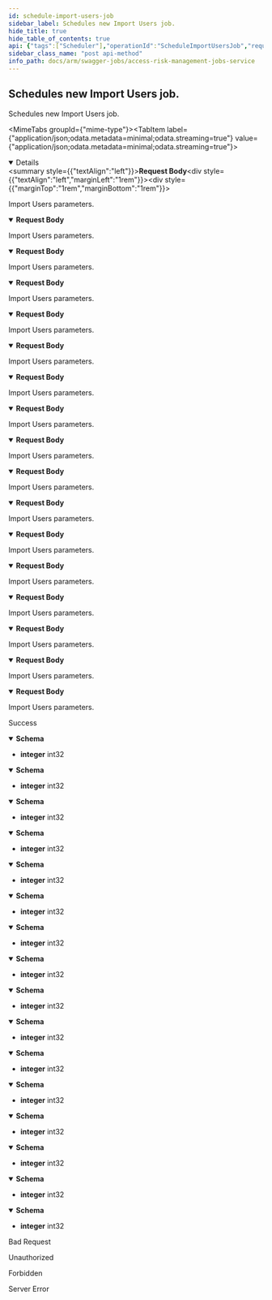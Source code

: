 ```yaml
---
id: schedule-import-users-job
sidebar_label: Schedules new Import Users job.
hide_title: true
hide_table_of_contents: true
api: {"tags":["Scheduler"],"operationId":"ScheduleImportUsersJob","requestBody":{"content":{"application/json;odata.metadata=minimal;odata.streaming=true":{"schema":{"description":"Represents model for Import Users job parameters.","required":["customerId","importFileId"],"type":"object","properties":{"customerId":{"format":"uuid","description":"Identifier of the customer.","type":"string"},"importFileId":{"format":"int32","description":"Identifier of imported file.","type":"integer"}}}},"application/json;odata.metadata=minimal;odata.streaming=false":{"schema":{"description":"Represents model for Import Users job parameters.","required":["customerId","importFileId"],"type":"object","properties":{"customerId":{"format":"uuid","description":"Identifier of the customer.","type":"string"},"importFileId":{"format":"int32","description":"Identifier of imported file.","type":"integer"}}}},"application/json;odata.metadata=minimal":{"schema":{"description":"Represents model for Import Users job parameters.","required":["customerId","importFileId"],"type":"object","properties":{"customerId":{"format":"uuid","description":"Identifier of the customer.","type":"string"},"importFileId":{"format":"int32","description":"Identifier of imported file.","type":"integer"}}}},"application/json;odata.metadata=full;odata.streaming=true":{"schema":{"description":"Represents model for Import Users job parameters.","required":["customerId","importFileId"],"type":"object","properties":{"customerId":{"format":"uuid","description":"Identifier of the customer.","type":"string"},"importFileId":{"format":"int32","description":"Identifier of imported file.","type":"integer"}}}},"application/json;odata.metadata=full;odata.streaming=false":{"schema":{"description":"Represents model for Import Users job parameters.","required":["customerId","importFileId"],"type":"object","properties":{"customerId":{"format":"uuid","description":"Identifier of the customer.","type":"string"},"importFileId":{"format":"int32","description":"Identifier of imported file.","type":"integer"}}}},"application/json;odata.metadata=full":{"schema":{"description":"Represents model for Import Users job parameters.","required":["customerId","importFileId"],"type":"object","properties":{"customerId":{"format":"uuid","description":"Identifier of the customer.","type":"string"},"importFileId":{"format":"int32","description":"Identifier of imported file.","type":"integer"}}}},"application/json;odata.metadata=none;odata.streaming=true":{"schema":{"description":"Represents model for Import Users job parameters.","required":["customerId","importFileId"],"type":"object","properties":{"customerId":{"format":"uuid","description":"Identifier of the customer.","type":"string"},"importFileId":{"format":"int32","description":"Identifier of imported file.","type":"integer"}}}},"application/json;odata.metadata=none;odata.streaming=false":{"schema":{"description":"Represents model for Import Users job parameters.","required":["customerId","importFileId"],"type":"object","properties":{"customerId":{"format":"uuid","description":"Identifier of the customer.","type":"string"},"importFileId":{"format":"int32","description":"Identifier of imported file.","type":"integer"}}}},"application/json;odata.metadata=none":{"schema":{"description":"Represents model for Import Users job parameters.","required":["customerId","importFileId"],"type":"object","properties":{"customerId":{"format":"uuid","description":"Identifier of the customer.","type":"string"},"importFileId":{"format":"int32","description":"Identifier of imported file.","type":"integer"}}}},"application/json;odata.streaming=true":{"schema":{"description":"Represents model for Import Users job parameters.","required":["customerId","importFileId"],"type":"object","properties":{"customerId":{"format":"uuid","description":"Identifier of the customer.","type":"string"},"importFileId":{"format":"int32","description":"Identifier of imported file.","type":"integer"}}}},"application/json;odata.streaming=false":{"schema":{"description":"Represents model for Import Users job parameters.","required":["customerId","importFileId"],"type":"object","properties":{"customerId":{"format":"uuid","description":"Identifier of the customer.","type":"string"},"importFileId":{"format":"int32","description":"Identifier of imported file.","type":"integer"}}}},"application/json":{"schema":{"description":"Represents model for Import Users job parameters.","required":["customerId","importFileId"],"type":"object","properties":{"customerId":{"format":"uuid","description":"Identifier of the customer.","type":"string"},"importFileId":{"format":"int32","description":"Identifier of imported file.","type":"integer"}}}},"application/xml":{"schema":{"description":"Represents model for Import Users job parameters.","required":["customerId","importFileId"],"type":"object","properties":{"customerId":{"format":"uuid","description":"Identifier of the customer.","type":"string"},"importFileId":{"format":"int32","description":"Identifier of imported file.","type":"integer"}}}},"application/prs.odatatestxx-odata":{"schema":{"description":"Represents model for Import Users job parameters.","required":["customerId","importFileId"],"type":"object","properties":{"customerId":{"format":"uuid","description":"Identifier of the customer.","type":"string"},"importFileId":{"format":"int32","description":"Identifier of imported file.","type":"integer"}}}},"application/json-patch+json":{"schema":{"description":"Represents model for Import Users job parameters.","required":["customerId","importFileId"],"type":"object","properties":{"customerId":{"format":"uuid","description":"Identifier of the customer.","type":"string"},"importFileId":{"format":"int32","description":"Identifier of imported file.","type":"integer"}}}},"text/json":{"schema":{"description":"Represents model for Import Users job parameters.","required":["customerId","importFileId"],"type":"object","properties":{"customerId":{"format":"uuid","description":"Identifier of the customer.","type":"string"},"importFileId":{"format":"int32","description":"Identifier of imported file.","type":"integer"}}}},"application/*+json":{"schema":{"description":"Represents model for Import Users job parameters.","required":["customerId","importFileId"],"type":"object","properties":{"customerId":{"format":"uuid","description":"Identifier of the customer.","type":"string"},"importFileId":{"format":"int32","description":"Identifier of imported file.","type":"integer"}}}}},"description":"Import Users parameters."},"responses":{"200":{"description":"Success","content":{"application/json;odata.metadata=minimal;odata.streaming=true":{"schema":{"format":"int32","type":"integer"}},"application/json;odata.metadata=minimal;odata.streaming=false":{"schema":{"format":"int32","type":"integer"}},"application/json;odata.metadata=minimal":{"schema":{"format":"int32","type":"integer"}},"application/json;odata.metadata=full;odata.streaming=true":{"schema":{"format":"int32","type":"integer"}},"application/json;odata.metadata=full;odata.streaming=false":{"schema":{"format":"int32","type":"integer"}},"application/json;odata.metadata=full":{"schema":{"format":"int32","type":"integer"}},"application/json;odata.metadata=none;odata.streaming=true":{"schema":{"format":"int32","type":"integer"}},"application/json;odata.metadata=none;odata.streaming=false":{"schema":{"format":"int32","type":"integer"}},"application/json;odata.metadata=none":{"schema":{"format":"int32","type":"integer"}},"application/json;odata.streaming=true":{"schema":{"format":"int32","type":"integer"}},"application/json;odata.streaming=false":{"schema":{"format":"int32","type":"integer"}},"application/json":{"schema":{"format":"int32","type":"integer"}},"application/xml":{"schema":{"format":"int32","type":"integer"}},"application/prs.odatatestxx-odata":{"schema":{"format":"int32","type":"integer"}},"text/plain":{"schema":{"format":"int32","type":"integer"}},"text/json":{"schema":{"format":"int32","type":"integer"}}}},"400":{"description":"Bad Request"},"401":{"description":"Unauthorized"},"403":{"description":"Forbidden"},"500":{"description":"Server Error"}},"description":"Schedules new Import Users job.","method":"post","path":"/api/schedule/importUsers","jsonRequestBodyExample":{"customerId":"3fa85f64-5717-4562-b3fc-2c963f66afa6","importFileId":0},"info":{"version":"1.0","title":"Access Risk Management Jobs Service"},"postman":{"name":"Schedules new Import Users job.","description":{"type":"text/plain"},"url":{"path":["api","schedule","importUsers"],"host":["{{baseUrl}}"],"query":[],"variable":[]},"header":[{"key":"Content-Type","value":"application/json"},{"key":"Accept","value":"application/json;odata.metadata=minimal;odata.streaming=true"}],"method":"POST","body":{"mode":"raw","raw":"\"\"","options":{"raw":{"language":"json"}}}}}
sidebar_class_name: "post api-method"
info_path: docs/arm/swagger-jobs/access-risk-management-jobs-service
---
```



## Schedules new Import Users job.



Schedules new Import Users job.

<MimeTabs groupId={"mime-type"}><TabItem label={"application/json;odata.metadata=minimal;odata.streaming=true"} value={"application/json;odata.metadata=minimal;odata.streaming=true"}><details style={{}} data-collapsed={false} open={true}><summary style={{"textAlign":"left"}}><strong>Request Body</strong></summary><div style={{"textAlign":"left","marginLeft":"1rem"}}><div style={{"marginTop":"1rem","marginBottom":"1rem"}}>

Import Users parameters.

</div></div><ul style={{"marginLeft":"1rem"}}><SchemaItem collapsible={false} name={"customerId"} required={true} schemaDescription={"Identifier of the customer."} schemaName={"uuid"} qualifierMessage={undefined} defaultValue={undefined}></SchemaItem><SchemaItem collapsible={false} name={"importFileId"} required={true} schemaDescription={"Identifier of imported file."} schemaName={"int32"} qualifierMessage={undefined} defaultValue={undefined}></SchemaItem></ul></details></TabItem><TabItem label={"application/json;odata.metadata=minimal;odata.streaming=false"} value={"application/json;odata.metadata=minimal;odata.streaming=false"}><details style={{}} data-collapsed={false} open={true}><summary style={{"textAlign":"left"}}><strong>Request Body</strong></summary><div style={{"textAlign":"left","marginLeft":"1rem"}}><div style={{"marginTop":"1rem","marginBottom":"1rem"}}>

Import Users parameters.

</div></div><ul style={{"marginLeft":"1rem"}}><SchemaItem collapsible={false} name={"customerId"} required={true} schemaDescription={"Identifier of the customer."} schemaName={"uuid"} qualifierMessage={undefined} defaultValue={undefined}></SchemaItem><SchemaItem collapsible={false} name={"importFileId"} required={true} schemaDescription={"Identifier of imported file."} schemaName={"int32"} qualifierMessage={undefined} defaultValue={undefined}></SchemaItem></ul></details></TabItem><TabItem label={"application/json;odata.metadata=minimal"} value={"application/json;odata.metadata=minimal"}><details style={{}} data-collapsed={false} open={true}><summary style={{"textAlign":"left"}}><strong>Request Body</strong></summary><div style={{"textAlign":"left","marginLeft":"1rem"}}><div style={{"marginTop":"1rem","marginBottom":"1rem"}}>

Import Users parameters.

</div></div><ul style={{"marginLeft":"1rem"}}><SchemaItem collapsible={false} name={"customerId"} required={true} schemaDescription={"Identifier of the customer."} schemaName={"uuid"} qualifierMessage={undefined} defaultValue={undefined}></SchemaItem><SchemaItem collapsible={false} name={"importFileId"} required={true} schemaDescription={"Identifier of imported file."} schemaName={"int32"} qualifierMessage={undefined} defaultValue={undefined}></SchemaItem></ul></details></TabItem><TabItem label={"application/json;odata.metadata=full;odata.streaming=true"} value={"application/json;odata.metadata=full;odata.streaming=true"}><details style={{}} data-collapsed={false} open={true}><summary style={{"textAlign":"left"}}><strong>Request Body</strong></summary><div style={{"textAlign":"left","marginLeft":"1rem"}}><div style={{"marginTop":"1rem","marginBottom":"1rem"}}>

Import Users parameters.

</div></div><ul style={{"marginLeft":"1rem"}}><SchemaItem collapsible={false} name={"customerId"} required={true} schemaDescription={"Identifier of the customer."} schemaName={"uuid"} qualifierMessage={undefined} defaultValue={undefined}></SchemaItem><SchemaItem collapsible={false} name={"importFileId"} required={true} schemaDescription={"Identifier of imported file."} schemaName={"int32"} qualifierMessage={undefined} defaultValue={undefined}></SchemaItem></ul></details></TabItem><TabItem label={"application/json;odata.metadata=full;odata.streaming=false"} value={"application/json;odata.metadata=full;odata.streaming=false"}><details style={{}} data-collapsed={false} open={true}><summary style={{"textAlign":"left"}}><strong>Request Body</strong></summary><div style={{"textAlign":"left","marginLeft":"1rem"}}><div style={{"marginTop":"1rem","marginBottom":"1rem"}}>

Import Users parameters.

</div></div><ul style={{"marginLeft":"1rem"}}><SchemaItem collapsible={false} name={"customerId"} required={true} schemaDescription={"Identifier of the customer."} schemaName={"uuid"} qualifierMessage={undefined} defaultValue={undefined}></SchemaItem><SchemaItem collapsible={false} name={"importFileId"} required={true} schemaDescription={"Identifier of imported file."} schemaName={"int32"} qualifierMessage={undefined} defaultValue={undefined}></SchemaItem></ul></details></TabItem><TabItem label={"application/json;odata.metadata=full"} value={"application/json;odata.metadata=full"}><details style={{}} data-collapsed={false} open={true}><summary style={{"textAlign":"left"}}><strong>Request Body</strong></summary><div style={{"textAlign":"left","marginLeft":"1rem"}}><div style={{"marginTop":"1rem","marginBottom":"1rem"}}>

Import Users parameters.

</div></div><ul style={{"marginLeft":"1rem"}}><SchemaItem collapsible={false} name={"customerId"} required={true} schemaDescription={"Identifier of the customer."} schemaName={"uuid"} qualifierMessage={undefined} defaultValue={undefined}></SchemaItem><SchemaItem collapsible={false} name={"importFileId"} required={true} schemaDescription={"Identifier of imported file."} schemaName={"int32"} qualifierMessage={undefined} defaultValue={undefined}></SchemaItem></ul></details></TabItem><TabItem label={"application/json;odata.metadata=none;odata.streaming=true"} value={"application/json;odata.metadata=none;odata.streaming=true"}><details style={{}} data-collapsed={false} open={true}><summary style={{"textAlign":"left"}}><strong>Request Body</strong></summary><div style={{"textAlign":"left","marginLeft":"1rem"}}><div style={{"marginTop":"1rem","marginBottom":"1rem"}}>

Import Users parameters.

</div></div><ul style={{"marginLeft":"1rem"}}><SchemaItem collapsible={false} name={"customerId"} required={true} schemaDescription={"Identifier of the customer."} schemaName={"uuid"} qualifierMessage={undefined} defaultValue={undefined}></SchemaItem><SchemaItem collapsible={false} name={"importFileId"} required={true} schemaDescription={"Identifier of imported file."} schemaName={"int32"} qualifierMessage={undefined} defaultValue={undefined}></SchemaItem></ul></details></TabItem><TabItem label={"application/json;odata.metadata=none;odata.streaming=false"} value={"application/json;odata.metadata=none;odata.streaming=false"}><details style={{}} data-collapsed={false} open={true}><summary style={{"textAlign":"left"}}><strong>Request Body</strong></summary><div style={{"textAlign":"left","marginLeft":"1rem"}}><div style={{"marginTop":"1rem","marginBottom":"1rem"}}>

Import Users parameters.

</div></div><ul style={{"marginLeft":"1rem"}}><SchemaItem collapsible={false} name={"customerId"} required={true} schemaDescription={"Identifier of the customer."} schemaName={"uuid"} qualifierMessage={undefined} defaultValue={undefined}></SchemaItem><SchemaItem collapsible={false} name={"importFileId"} required={true} schemaDescription={"Identifier of imported file."} schemaName={"int32"} qualifierMessage={undefined} defaultValue={undefined}></SchemaItem></ul></details></TabItem><TabItem label={"application/json;odata.metadata=none"} value={"application/json;odata.metadata=none"}><details style={{}} data-collapsed={false} open={true}><summary style={{"textAlign":"left"}}><strong>Request Body</strong></summary><div style={{"textAlign":"left","marginLeft":"1rem"}}><div style={{"marginTop":"1rem","marginBottom":"1rem"}}>

Import Users parameters.

</div></div><ul style={{"marginLeft":"1rem"}}><SchemaItem collapsible={false} name={"customerId"} required={true} schemaDescription={"Identifier of the customer."} schemaName={"uuid"} qualifierMessage={undefined} defaultValue={undefined}></SchemaItem><SchemaItem collapsible={false} name={"importFileId"} required={true} schemaDescription={"Identifier of imported file."} schemaName={"int32"} qualifierMessage={undefined} defaultValue={undefined}></SchemaItem></ul></details></TabItem><TabItem label={"application/json;odata.streaming=true"} value={"application/json;odata.streaming=true"}><details style={{}} data-collapsed={false} open={true}><summary style={{"textAlign":"left"}}><strong>Request Body</strong></summary><div style={{"textAlign":"left","marginLeft":"1rem"}}><div style={{"marginTop":"1rem","marginBottom":"1rem"}}>

Import Users parameters.

</div></div><ul style={{"marginLeft":"1rem"}}><SchemaItem collapsible={false} name={"customerId"} required={true} schemaDescription={"Identifier of the customer."} schemaName={"uuid"} qualifierMessage={undefined} defaultValue={undefined}></SchemaItem><SchemaItem collapsible={false} name={"importFileId"} required={true} schemaDescription={"Identifier of imported file."} schemaName={"int32"} qualifierMessage={undefined} defaultValue={undefined}></SchemaItem></ul></details></TabItem><TabItem label={"application/json;odata.streaming=false"} value={"application/json;odata.streaming=false"}><details style={{}} data-collapsed={false} open={true}><summary style={{"textAlign":"left"}}><strong>Request Body</strong></summary><div style={{"textAlign":"left","marginLeft":"1rem"}}><div style={{"marginTop":"1rem","marginBottom":"1rem"}}>

Import Users parameters.

</div></div><ul style={{"marginLeft":"1rem"}}><SchemaItem collapsible={false} name={"customerId"} required={true} schemaDescription={"Identifier of the customer."} schemaName={"uuid"} qualifierMessage={undefined} defaultValue={undefined}></SchemaItem><SchemaItem collapsible={false} name={"importFileId"} required={true} schemaDescription={"Identifier of imported file."} schemaName={"int32"} qualifierMessage={undefined} defaultValue={undefined}></SchemaItem></ul></details></TabItem><TabItem label={"application/json"} value={"application/json"}><details style={{}} data-collapsed={false} open={true}><summary style={{"textAlign":"left"}}><strong>Request Body</strong></summary><div style={{"textAlign":"left","marginLeft":"1rem"}}><div style={{"marginTop":"1rem","marginBottom":"1rem"}}>

Import Users parameters.

</div></div><ul style={{"marginLeft":"1rem"}}><SchemaItem collapsible={false} name={"customerId"} required={true} schemaDescription={"Identifier of the customer."} schemaName={"uuid"} qualifierMessage={undefined} defaultValue={undefined}></SchemaItem><SchemaItem collapsible={false} name={"importFileId"} required={true} schemaDescription={"Identifier of imported file."} schemaName={"int32"} qualifierMessage={undefined} defaultValue={undefined}></SchemaItem></ul></details></TabItem><TabItem label={"application/xml"} value={"application/xml"}><details style={{}} data-collapsed={false} open={true}><summary style={{"textAlign":"left"}}><strong>Request Body</strong></summary><div style={{"textAlign":"left","marginLeft":"1rem"}}><div style={{"marginTop":"1rem","marginBottom":"1rem"}}>

Import Users parameters.

</div></div><ul style={{"marginLeft":"1rem"}}><SchemaItem collapsible={false} name={"customerId"} required={true} schemaDescription={"Identifier of the customer."} schemaName={"uuid"} qualifierMessage={undefined} defaultValue={undefined}></SchemaItem><SchemaItem collapsible={false} name={"importFileId"} required={true} schemaDescription={"Identifier of imported file."} schemaName={"int32"} qualifierMessage={undefined} defaultValue={undefined}></SchemaItem></ul></details></TabItem><TabItem label={"application/prs.odatatestxx-odata"} value={"application/prs.odatatestxx-odata"}><details style={{}} data-collapsed={false} open={true}><summary style={{"textAlign":"left"}}><strong>Request Body</strong></summary><div style={{"textAlign":"left","marginLeft":"1rem"}}><div style={{"marginTop":"1rem","marginBottom":"1rem"}}>

Import Users parameters.

</div></div><ul style={{"marginLeft":"1rem"}}><SchemaItem collapsible={false} name={"customerId"} required={true} schemaDescription={"Identifier of the customer."} schemaName={"uuid"} qualifierMessage={undefined} defaultValue={undefined}></SchemaItem><SchemaItem collapsible={false} name={"importFileId"} required={true} schemaDescription={"Identifier of imported file."} schemaName={"int32"} qualifierMessage={undefined} defaultValue={undefined}></SchemaItem></ul></details></TabItem><TabItem label={"application/json-patch+json"} value={"application/json-patch+json"}><details style={{}} data-collapsed={false} open={true}><summary style={{"textAlign":"left"}}><strong>Request Body</strong></summary><div style={{"textAlign":"left","marginLeft":"1rem"}}><div style={{"marginTop":"1rem","marginBottom":"1rem"}}>

Import Users parameters.

</div></div><ul style={{"marginLeft":"1rem"}}><SchemaItem collapsible={false} name={"customerId"} required={true} schemaDescription={"Identifier of the customer."} schemaName={"uuid"} qualifierMessage={undefined} defaultValue={undefined}></SchemaItem><SchemaItem collapsible={false} name={"importFileId"} required={true} schemaDescription={"Identifier of imported file."} schemaName={"int32"} qualifierMessage={undefined} defaultValue={undefined}></SchemaItem></ul></details></TabItem><TabItem label={"text/json"} value={"text/json"}><details style={{}} data-collapsed={false} open={true}><summary style={{"textAlign":"left"}}><strong>Request Body</strong></summary><div style={{"textAlign":"left","marginLeft":"1rem"}}><div style={{"marginTop":"1rem","marginBottom":"1rem"}}>

Import Users parameters.

</div></div><ul style={{"marginLeft":"1rem"}}><SchemaItem collapsible={false} name={"customerId"} required={true} schemaDescription={"Identifier of the customer."} schemaName={"uuid"} qualifierMessage={undefined} defaultValue={undefined}></SchemaItem><SchemaItem collapsible={false} name={"importFileId"} required={true} schemaDescription={"Identifier of imported file."} schemaName={"int32"} qualifierMessage={undefined} defaultValue={undefined}></SchemaItem></ul></details></TabItem><TabItem label={"application/*+json"} value={"application/*+json"}><details style={{}} data-collapsed={false} open={true}><summary style={{"textAlign":"left"}}><strong>Request Body</strong></summary><div style={{"textAlign":"left","marginLeft":"1rem"}}><div style={{"marginTop":"1rem","marginBottom":"1rem"}}>

Import Users parameters.

</div></div><ul style={{"marginLeft":"1rem"}}><SchemaItem collapsible={false} name={"customerId"} required={true} schemaDescription={"Identifier of the customer."} schemaName={"uuid"} qualifierMessage={undefined} defaultValue={undefined}></SchemaItem><SchemaItem collapsible={false} name={"importFileId"} required={true} schemaDescription={"Identifier of imported file."} schemaName={"int32"} qualifierMessage={undefined} defaultValue={undefined}></SchemaItem></ul></details></TabItem></MimeTabs><div><ApiTabs><TabItem label={"200"} value={"200"}><div>

Success

</div><div><MimeTabs groupId={"mime-type"}><TabItem label={"application/json;odata.metadata=minimal;odata.streaming=true"} value={"application/json;odata.metadata=minimal;odata.streaming=true"}><SchemaTabs groupId={"schema-tabs"}><TabItem label={"Schema"} value={"Schema"}><details style={{}} data-collapsed={false} open={true}><summary style={{"textAlign":"left"}}><strong>Schema</strong></summary><div style={{"textAlign":"left","marginLeft":"1rem"}}></div><ul style={{"marginLeft":"1rem"}}><li><div><strong>integer</strong><span style={{"opacity":"0.6"}}> int32</span></div></li></ul></details></TabItem></SchemaTabs></TabItem><TabItem label={"application/json;odata.metadata=minimal;odata.streaming=false"} value={"application/json;odata.metadata=minimal;odata.streaming=false"}><SchemaTabs groupId={"schema-tabs"}><TabItem label={"Schema"} value={"Schema"}><details style={{}} data-collapsed={false} open={true}><summary style={{"textAlign":"left"}}><strong>Schema</strong></summary><div style={{"textAlign":"left","marginLeft":"1rem"}}></div><ul style={{"marginLeft":"1rem"}}><li><div><strong>integer</strong><span style={{"opacity":"0.6"}}> int32</span></div></li></ul></details></TabItem></SchemaTabs></TabItem><TabItem label={"application/json;odata.metadata=minimal"} value={"application/json;odata.metadata=minimal"}><SchemaTabs groupId={"schema-tabs"}><TabItem label={"Schema"} value={"Schema"}><details style={{}} data-collapsed={false} open={true}><summary style={{"textAlign":"left"}}><strong>Schema</strong></summary><div style={{"textAlign":"left","marginLeft":"1rem"}}></div><ul style={{"marginLeft":"1rem"}}><li><div><strong>integer</strong><span style={{"opacity":"0.6"}}> int32</span></div></li></ul></details></TabItem></SchemaTabs></TabItem><TabItem label={"application/json;odata.metadata=full;odata.streaming=true"} value={"application/json;odata.metadata=full;odata.streaming=true"}><SchemaTabs groupId={"schema-tabs"}><TabItem label={"Schema"} value={"Schema"}><details style={{}} data-collapsed={false} open={true}><summary style={{"textAlign":"left"}}><strong>Schema</strong></summary><div style={{"textAlign":"left","marginLeft":"1rem"}}></div><ul style={{"marginLeft":"1rem"}}><li><div><strong>integer</strong><span style={{"opacity":"0.6"}}> int32</span></div></li></ul></details></TabItem></SchemaTabs></TabItem><TabItem label={"application/json;odata.metadata=full;odata.streaming=false"} value={"application/json;odata.metadata=full;odata.streaming=false"}><SchemaTabs groupId={"schema-tabs"}><TabItem label={"Schema"} value={"Schema"}><details style={{}} data-collapsed={false} open={true}><summary style={{"textAlign":"left"}}><strong>Schema</strong></summary><div style={{"textAlign":"left","marginLeft":"1rem"}}></div><ul style={{"marginLeft":"1rem"}}><li><div><strong>integer</strong><span style={{"opacity":"0.6"}}> int32</span></div></li></ul></details></TabItem></SchemaTabs></TabItem><TabItem label={"application/json;odata.metadata=full"} value={"application/json;odata.metadata=full"}><SchemaTabs groupId={"schema-tabs"}><TabItem label={"Schema"} value={"Schema"}><details style={{}} data-collapsed={false} open={true}><summary style={{"textAlign":"left"}}><strong>Schema</strong></summary><div style={{"textAlign":"left","marginLeft":"1rem"}}></div><ul style={{"marginLeft":"1rem"}}><li><div><strong>integer</strong><span style={{"opacity":"0.6"}}> int32</span></div></li></ul></details></TabItem></SchemaTabs></TabItem><TabItem label={"application/json;odata.metadata=none;odata.streaming=true"} value={"application/json;odata.metadata=none;odata.streaming=true"}><SchemaTabs groupId={"schema-tabs"}><TabItem label={"Schema"} value={"Schema"}><details style={{}} data-collapsed={false} open={true}><summary style={{"textAlign":"left"}}><strong>Schema</strong></summary><div style={{"textAlign":"left","marginLeft":"1rem"}}></div><ul style={{"marginLeft":"1rem"}}><li><div><strong>integer</strong><span style={{"opacity":"0.6"}}> int32</span></div></li></ul></details></TabItem></SchemaTabs></TabItem><TabItem label={"application/json;odata.metadata=none;odata.streaming=false"} value={"application/json;odata.metadata=none;odata.streaming=false"}><SchemaTabs groupId={"schema-tabs"}><TabItem label={"Schema"} value={"Schema"}><details style={{}} data-collapsed={false} open={true}><summary style={{"textAlign":"left"}}><strong>Schema</strong></summary><div style={{"textAlign":"left","marginLeft":"1rem"}}></div><ul style={{"marginLeft":"1rem"}}><li><div><strong>integer</strong><span style={{"opacity":"0.6"}}> int32</span></div></li></ul></details></TabItem></SchemaTabs></TabItem><TabItem label={"application/json;odata.metadata=none"} value={"application/json;odata.metadata=none"}><SchemaTabs groupId={"schema-tabs"}><TabItem label={"Schema"} value={"Schema"}><details style={{}} data-collapsed={false} open={true}><summary style={{"textAlign":"left"}}><strong>Schema</strong></summary><div style={{"textAlign":"left","marginLeft":"1rem"}}></div><ul style={{"marginLeft":"1rem"}}><li><div><strong>integer</strong><span style={{"opacity":"0.6"}}> int32</span></div></li></ul></details></TabItem></SchemaTabs></TabItem><TabItem label={"application/json;odata.streaming=true"} value={"application/json;odata.streaming=true"}><SchemaTabs groupId={"schema-tabs"}><TabItem label={"Schema"} value={"Schema"}><details style={{}} data-collapsed={false} open={true}><summary style={{"textAlign":"left"}}><strong>Schema</strong></summary><div style={{"textAlign":"left","marginLeft":"1rem"}}></div><ul style={{"marginLeft":"1rem"}}><li><div><strong>integer</strong><span style={{"opacity":"0.6"}}> int32</span></div></li></ul></details></TabItem></SchemaTabs></TabItem><TabItem label={"application/json;odata.streaming=false"} value={"application/json;odata.streaming=false"}><SchemaTabs groupId={"schema-tabs"}><TabItem label={"Schema"} value={"Schema"}><details style={{}} data-collapsed={false} open={true}><summary style={{"textAlign":"left"}}><strong>Schema</strong></summary><div style={{"textAlign":"left","marginLeft":"1rem"}}></div><ul style={{"marginLeft":"1rem"}}><li><div><strong>integer</strong><span style={{"opacity":"0.6"}}> int32</span></div></li></ul></details></TabItem></SchemaTabs></TabItem><TabItem label={"application/json"} value={"application/json"}><SchemaTabs groupId={"schema-tabs"}><TabItem label={"Schema"} value={"Schema"}><details style={{}} data-collapsed={false} open={true}><summary style={{"textAlign":"left"}}><strong>Schema</strong></summary><div style={{"textAlign":"left","marginLeft":"1rem"}}></div><ul style={{"marginLeft":"1rem"}}><li><div><strong>integer</strong><span style={{"opacity":"0.6"}}> int32</span></div></li></ul></details></TabItem></SchemaTabs></TabItem><TabItem label={"application/xml"} value={"application/xml"}><SchemaTabs groupId={"schema-tabs"}><TabItem label={"Schema"} value={"Schema"}><details style={{}} data-collapsed={false} open={true}><summary style={{"textAlign":"left"}}><strong>Schema</strong></summary><div style={{"textAlign":"left","marginLeft":"1rem"}}></div><ul style={{"marginLeft":"1rem"}}><li><div><strong>integer</strong><span style={{"opacity":"0.6"}}> int32</span></div></li></ul></details></TabItem></SchemaTabs></TabItem><TabItem label={"application/prs.odatatestxx-odata"} value={"application/prs.odatatestxx-odata"}><SchemaTabs groupId={"schema-tabs"}><TabItem label={"Schema"} value={"Schema"}><details style={{}} data-collapsed={false} open={true}><summary style={{"textAlign":"left"}}><strong>Schema</strong></summary><div style={{"textAlign":"left","marginLeft":"1rem"}}></div><ul style={{"marginLeft":"1rem"}}><li><div><strong>integer</strong><span style={{"opacity":"0.6"}}> int32</span></div></li></ul></details></TabItem></SchemaTabs></TabItem><TabItem label={"text/plain"} value={"text/plain"}><SchemaTabs groupId={"schema-tabs"}><TabItem label={"Schema"} value={"Schema"}><details style={{}} data-collapsed={false} open={true}><summary style={{"textAlign":"left"}}><strong>Schema</strong></summary><div style={{"textAlign":"left","marginLeft":"1rem"}}></div><ul style={{"marginLeft":"1rem"}}><li><div><strong>integer</strong><span style={{"opacity":"0.6"}}> int32</span></div></li></ul></details></TabItem></SchemaTabs></TabItem><TabItem label={"text/json"} value={"text/json"}><SchemaTabs groupId={"schema-tabs"}><TabItem label={"Schema"} value={"Schema"}><details style={{}} data-collapsed={false} open={true}><summary style={{"textAlign":"left"}}><strong>Schema</strong></summary><div style={{"textAlign":"left","marginLeft":"1rem"}}></div><ul style={{"marginLeft":"1rem"}}><li><div><strong>integer</strong><span style={{"opacity":"0.6"}}> int32</span></div></li></ul></details></TabItem></SchemaTabs></TabItem></MimeTabs></div></TabItem><TabItem label={"400"} value={"400"}><div>

Bad Request

</div><div></div></TabItem><TabItem label={"401"} value={"401"}><div>

Unauthorized

</div><div></div></TabItem><TabItem label={"403"} value={"403"}><div>

Forbidden

</div><div></div></TabItem><TabItem label={"500"} value={"500"}><div>

Server Error

</div><div></div></TabItem></ApiTabs></div>
      